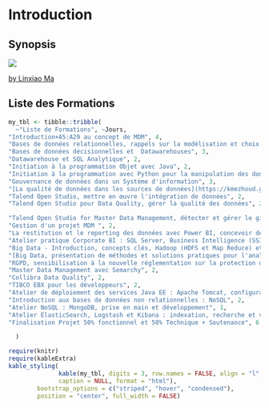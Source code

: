 # Introduction

## Synopsis

![](img/mdm-framework.png){align=center}

<div align="center">
[by Linxiao Ma](https://dataninjago.com/2021/09/15/what-is-data-management-actually-dama-dmbok-framework/)
</div>

## Liste des Formations

```r
my_tbl <- tibble::tribble(
  ~"Liste de Formations", ~Jours,
"Introduction+A5:A29 au concept de MDM", 4,
"Bases de données relationnelles, rappels sur la modélisation et choix techniques" , 3,
"Bases de données décisionnelles et  Datawarehouses", 3, 
"Datawarehouse et SQL Analytique", 2, 
"Initiation à la programmation Objet avec Java", 2, 
"Initiation à la programmation avec Python pour la manipulation des données",2, 
"Gouvernance de données dans un Système d'information", 3,
"[La qualité de données dans les sources de données](https://kmezhoud.github.io/Training/dataquality.html#dataquality)", 3, 
"Talend Open Studio, mettre en œuvre l'intégration de données", 2,  
"Talend Open Studio pour Data Quality, gérer la qualité des données", 2,

"Talend Open Studio for Master Data Management, détecter et gérer le gisement des données", 2,
"Gestion d'un projet MDM ", 2,
"La restitution et le reporting des données avec Power BI, concevoir des tableaux de bord", 2,
"Atelier pratique Corporate BI : SQL Server, Business Intelligence (SSIS, SSAS et SSRS)",3,
"Big Data - Introduction, concepts clés, Hadoop (HDFS et Map Reduce) et présentation de lac de données", 3, 
"[Big Data, présentation de méthodes et solutions pratiques pour l'analyse des données volumineuses](https://kmezhoud.github.io/Training/bigdata_methods.html#bigdata_methods)", 1,  
"RGPD, sensibilisation à la nouvelle réglementation sur la protection des données", 1,
"Master Data Management avec Semarchy", 2, 
"Collibra Data Quality", 2, 
"TIBCO EBX pour les développeurs", 2, 
"Atelier de déploiement des services Java EE : Apache Tomcat, configuration et administration de base", 2, 
"Introduction aux bases de données non relationnelles : NoSQL", 2,
"Atelier NoSQL : MongoDB, prise en main et développement", 1, 
"Atelier ElasticSearch, Logstash et Kibana : indexation, recherche et visualisation de données", 1,
"Finalisation Projet 50% fonctionnel et 50% Technique + Soutenance", 6

  )

require(knitr)
require(kableExtra)
kable_styling(
              kable(my_tbl, digits = 3, row.names = FALSE, align = "l",
              caption = NULL, format = "html"),
        bootstrap_options = c("striped", "hover", "condensed"),
        position = "center", full_width = FALSE) 

```




<!-- ![](img/list_formations.png) -->



<!-- All chapters start with a first-level heading followed by your chapter title, like the line above. There should be only one first-level heading (`#`) per .Rmd file. -->

<!-- ## A section -->

<!-- All chapter sections start with a second-level (`##`) or higher heading followed by your section title, like the sections above and below here. You can have as many as you want within a chapter. -->

<!-- ### An unnumbered section {-} -->

<!-- Chapters and sections are numbered by default. To un-number a heading, add a `{.unnumbered}` or the shorter `{-}` at the end of the heading, like in this section. -->
